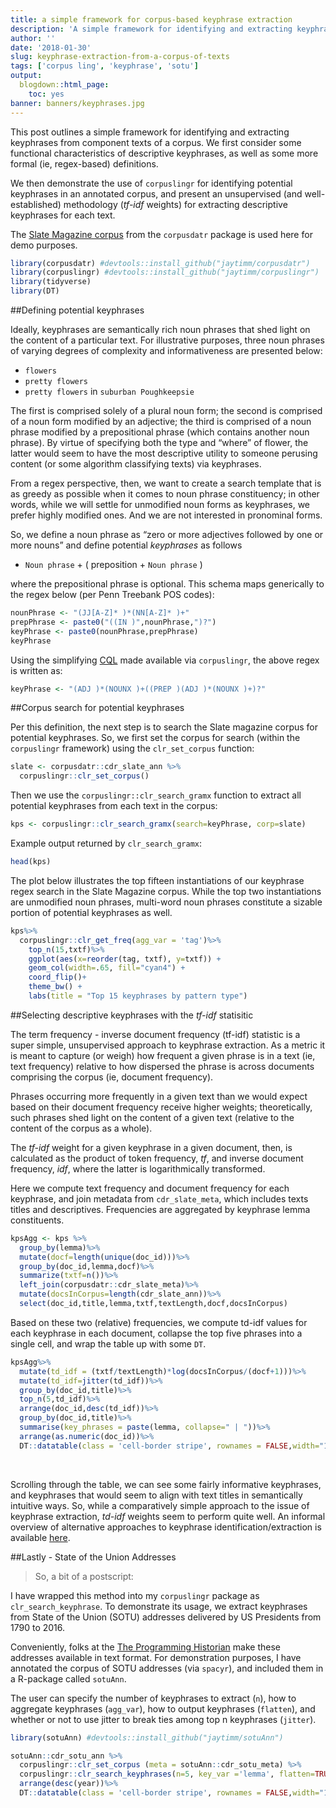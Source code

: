 ```yaml
---
title: a simple framework for corpus-based keyphrase extraction
description: 'A simple framework for identifying and extracting keyphrases from component texts of a corpus.'
author: ''
date: '2018-01-30'
slug: keyphrase-extraction-from-a-corpus-of-texts
tags: ['corpus ling', 'keyphrase', 'sotu']
output:
  blogdown::html_page:
    toc: yes
banner: banners/keyphrases.jpg
---
```


This post outlines a simple framework for identifying and extracting keyphrases from component texts of a corpus.  We first consider some functional characteristics of descriptive keyphrases, as well as some more formal (ie, regex-based) definitions. 

We then demonstrate the use of `corpuslingr` for identifying potential keyphrases in an annotated corpus, and present an unsupervised (and well-established) methodology (*tf-idf* weights) for extracting descriptive keyphrases for each text.

The [Slate Magazine corpus](https://github.com/jaytimm/corpusdatr#slate-magazine-corpus) from the `corpusdatr` package is used here for demo purposes.

```r
library(corpusdatr) #devtools::install_github("jaytimm/corpusdatr")
library(corpuslingr) #devtools::install_github("jaytimm/corpuslingr")
library(tidyverse)
library(DT)
```


##Defining potential keyphrases 

Ideally, keyphrases are semantically rich noun phrases that shed light on the content of a particular text.  For illustrative purposes, three noun phrases of varying degrees of complexity and informativeness are presented below:  

* `flowers`
* `pretty flowers`
* `pretty flowers` in  `suburban Poughkeepsie`


The first is comprised solely of a plural noun form; the second is comprised of a noun form modified by an adjective; the third is comprised of a noun phrase modified by a prepositional phrase (which contains another noun phrase). By virtue of specifying both the type and "where" of flower, the latter would seem to have the most descriptive utility to someone perusing content (or some algorithm classifying texts) via keyphrases.  

From a regex perspective, then, we want to create a search template that is as greedy as possible when it comes to noun phrase constituency; in other words, while we will settle for unmodified noun forms as keyphrases, we prefer highly modified ones.  And we are not interested in pronominal forms.  

So, we define a noun phrase as "zero or more adjectives followed by one or more nouns" and define potential *keyphrases* as follows

* `Noun phrase`  +  ( preposition + `Noun phrase` )

where the prepositional phrase is optional. This schema maps generically to the regex below (per Penn Treebank POS codes):


```r
nounPhrase <- "(JJ[A-Z]* )*(NN[A-Z]* )+" 
prepPhrase <- paste0("((IN )",nounPhrase,")?")
keyPhrase <- paste0(nounPhrase,prepPhrase)
keyPhrase
```


Using the simplifying [CQL](https://github.com/jaytimm/corpuslingr/blob/master/data-raw/clr_ref_pos_codes.csv) made available via `corpuslingr`, the above regex is written as:

```r
keyPhrase <- "(ADJ )*(NOUNX )+((PREP )(ADJ )*(NOUNX )+)?"
```



##Corpus search for potential keyphrases

Per this definition, the next step is to search the Slate magazine corpus for potential keyphrases.  So, we first set the corpus for search (within the `corpuslingr` framework) using the `clr_set_corpus` function: 

```r
slate <- corpusdatr::cdr_slate_ann %>%
  corpuslingr::clr_set_corpus()
```


Then we use the `corpuslingr::clr_search_gramx` function to extract all potential keyphrases from each text in the corpus:

```r
kps <- corpuslingr::clr_search_gramx(search=keyPhrase, corp=slate) 
```


Example output returned by `clr_search_gramx`:
```r
head(kps)
```


The plot below illustrates the top fifteen instantiations of our keyphrase regex search in the Slate Magazine corpus. While the top two instantiations are unmodified noun phrases, multi-word noun phrases constitute a sizable portion of potential keyphrases as well.

```r
kps%>%
  corpuslingr::clr_get_freq(agg_var = 'tag')%>%
    top_n(15,txtf)%>%
    ggplot(aes(x=reorder(tag, txtf), y=txtf)) + 
    geom_col(width=.65, fill="cyan4") +  
    coord_flip()+
    theme_bw() +
    labs(title = "Top 15 keyphrases by pattern type")
```



##Selecting descriptive keyphrases with the *tf-idf* statisitic

The term frequency - inverse document frequency (tf-idf) statistic is a super simple, unsupervised approach to keyphrase extraction. As a metric it is meant to capture (or weigh) how frequent a given phrase is in a text (ie, text frequency) relative to how dispersed the phrase is across documents comprising the corpus (ie, document frequency).  

Phrases occurring more frequently in a given text than we would expect based on their document frequency receive higher weights; theoretically, such phrases shed light on the content of a given text (relative to the content of the corpus as a whole).

The *tf-idf* weight for a given keyphrase in a given document, then, is calculated as the product of token frequency, *tf*, and inverse document frequency, *idf*, where the latter is logarithmically transformed.

Here we compute text frequency and document frequency for each keyphrase, and join metadata from `cdr_slate_meta`, which includes texts titles and descriptives.  Frequencies are aggregated by keyphrase lemma constituents.  

```r
kpsAgg <- kps %>%
  group_by(lemma)%>%
  mutate(docf=length(unique(doc_id)))%>%
  group_by(doc_id,lemma,docf)%>%
  summarize(txtf=n())%>%
  left_join(corpusdatr::cdr_slate_meta)%>%
  mutate(docsInCorpus=length(cdr_slate_ann))%>%
  select(doc_id,title,lemma,txtf,textLength,docf,docsInCorpus)
```


Based on these two (relative) frequencies, we compute td-idf values for each keyphrase in each document, collapse the top five phrases into a single cell, and wrap the table up with some `DT`.

```r
kpsAgg%>%
  mutate(td_idf = (txtf/textLength)*log(docsInCorpus/(docf+1)))%>%
  mutate(td_idf=jitter(td_idf))%>%
  group_by(doc_id,title)%>%
  top_n(5,td_idf)%>%
  arrange(doc_id,desc(td_idf))%>%
  group_by(doc_id,title)%>%
  summarise(key_phrases = paste(lemma, collapse=" | "))%>%
  arrange(as.numeric(doc_id))%>%
  DT::datatable(class = 'cell-border stripe', rownames = FALSE,width="100%", escape=FALSE)
```
<br>

Scrolling through the table, we can see some fairly informative keyphrases, and keyphrases that would seem to align with text titles in semantically intuitive ways.  So, while a comparatively simple approach to the issue of keyphrase extraction, *td-idf* weights seem to perform quite well.  An informal overview of alternative approaches to keyphrase identification/extraction is available [here](http://www.bnosac.be/index.php/blog/77-an-overview-of-keyword-extraction-techniques).



##Lastly - State of the Union Addresses

>So, a bit of a postscript:

I have wrapped this method into my `corpuslingr` package as `clr_search_keyphrase`. To demonstrate its usage, we extract keyphrases from State of the Union (SOTU) addresses delivered by US Presidents from 1790 to 2016. 

Conveniently, folks at the [The Programming Historian](https://programminghistorian.org/) make these addresses available in text format.  For demonstration purposes, I have annotated the corpus of SOTU addresses (via `spacyr`), and included them in a R-package called `sotuAnn`. 

The user can specify the number of keyphrases to extract (`n`), how to aggregate keyphrases (`agg_var`), how to output keyphrases (`flatten`), and whether or not to use jitter to break ties among top n keyphrases (`jitter`).


```r
library(sotuAnn) #devtools::install_github("jaytimm/sotuAnn")

sotuAnn::cdr_sotu_ann %>%
  corpuslingr::clr_set_corpus (meta = sotuAnn::cdr_sotu_meta) %>%
  corpuslingr::clr_search_keyphrases(n=5, key_var ='lemma', flatten=TRUE,jitter=TRUE, remove_nums = TRUE, include = c("year","president"))%>%
  arrange(desc(year))%>%
  DT::datatable(class = 'cell-border stripe', rownames = FALSE,width="100%", escape=FALSE)
```


